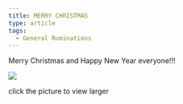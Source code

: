 ```yaml
---
title: MERRY CHRISTMAS
type: article
tags:
  - General Ruminations
---
```


Merry Christmas and Happy New Year everyone!!!

[![](/myblogpics/christmascard2006_small.jpg)](/myblogpics/christmascard_2006.html)

click the picture to view larger
